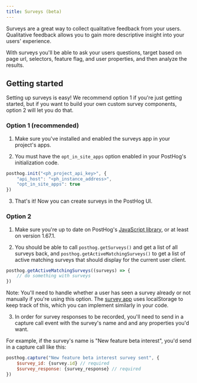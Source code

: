 ```yaml
---
title: Surveys (beta)
---
```


Surveys are a great way to collect qualitative feedback from your users. Qualitative feedback allows you to gain more descriptive insight into your users' experience.

With surveys you'll be able to ask your users questions, target based on page url, selectors, feature flag, and user properties, and then analyze the results.

## Getting started

Setting up surveys is easy! We recommend option 1 if you're just getting started, but if you want to build your own custom survey components, option 2 will let you do that.

### Option 1 (recommended)

1. Make sure you've installed and enabled the surveys app in your project's apps.

2. You must have the `opt_in_site_apps` option enabled in your PostHog's initialization code.

```js
posthog.init("<ph_project_api_key>", { 
    "api_host": "<ph_instance_address>",
    "opt_in_site_apps": true 
})
```

3. That's it! Now you can create surveys in the PostHog UI.

### Option 2

1. Make sure you're up to date on PostHog's [JavaScript library](/docs/libraries/js), or at least on version 1.67.1.

2. You should be able to call `posthog.getSurveys()` and get a list of all surveys back, and `posthog.getActiveMatchingSurveys()` to get a list of active matching surveys that should display for the current user client.

```js
posthog.getActiveMatchingSurveys((surveys) => {
    // do something with surveys
})
```

Note: You'll need to handle whether a user has seen a survey already or not manually if you're using this option. The [survey app](https://github.com/PostHog/feature-surveys/blob/main/site.ts) uses localStorage to keep track of this, which you can implement similarly in your code.

3. In order for survey responses to be recorded, you'll need to send in a capture call event with the survey's name and and any properties you'd want.

For example, if the survey's name is "New feature beta interest", you'd send in a capture call like this:

```js
posthog.capture("New feature beta interest survey sent", {
    $survey_id: {survey.id} // required
    $survey_response: {survey_response} // required
})
```